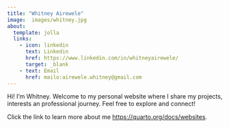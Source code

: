 ```yaml
---
title: "Whitney Airewele"
image:  images/whitney.jpg
about:
  template: jolla
  links:
    - icon: linkedin
      text: Linkedin
      href: https://www.linkedin.com/in/whitneyairewele/
      target: _blank
    - text: Email
      href: mailo:airewele.whitney@gmail.com
---
```


Hi! I'm Whitney. Welcome to my personal website where I share my projects, interests an professional journey. Feel free to explore and connect!

Click the link to learn more about me <https://quarto.org/docs/websites>.
